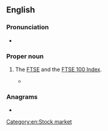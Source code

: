 {{also|footsie}}
==English==

===Pronunciation===
* {{audio|en|En-au-Footsie.ogg|Audio (AU)}}

===Proper noun===
{{en-proper noun}}

# {{lb|en|finance|slang}} The [[FTSE]] and the [[w:FTSE 100 Index|FTSE 100 Index]].
#* {{quote-web|en|url=http://www.theguardian.com/business/2007/mar/19/ftse.mondaymediasection|title=How to play Footsie with younger readers|author=Peter Wilby|date=2007-03-19|work=The Guardian|passage=After the July 2005 bombings in London, when the '''Footsie''', after an initial fall, rose to its highest point of the year, the Daily Mail praised its "stellar performance", the Independent its "bulldog spirit".}}

===Anagrams===
* {{anagrams|en|a=efioost|footies}}

[[Category:en:Stock market]]